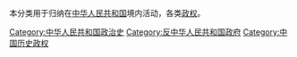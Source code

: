 本分类用于归纳在[[中华人民共和国|中华人民共和国]]境内活动，各类[[政权|政权]]。

[[Category:中华人民共和国政治史|Category:中华人民共和国政治史]]
[[Category:反中华人民共和国政府|Category:反中华人民共和国政府]]
[[Category:中国历史政权|Category:中国历史政权]]
